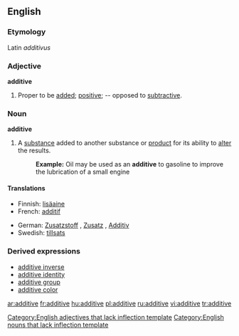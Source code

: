 ==English==

===Etymology===
Latin ''additivus''

===Adjective===
'''additive'''

# {{mathematics}} Proper to be [[add]]ed; [[positive]]; -- opposed to [[subtractive]].

===Noun===
'''additive'''

# A [[substance]] added to another substance or [[product]] for its ability to [[alter]] the results.
#:'''Example:''' Oil may be used as an '''additive''' to gasoline to improve the lubrication of a small engine

====Translations====
{{top}}
*Finnish: [[lisäaine]]
*French: [[additif]]
{{mid}}
*German: [[Zusatzstoff]] {{m}}, [[Zusatz]] {{m}}, [[Additiv]] {{n}}
*Swedish: [[tillsats]] {{c}}
{{bottom}}

===Derived expressions===
{{rfc-header|Derived expressions}}
*[[additive inverse]]
*[[additive identity]]
*[[additive group]]
*[[additive color]]

[[Category:English adjectives that lack inflection template]]
[[Category:English nouns that lack inflection template]]

[[ar:additive]]
[[fr:additive]]
[[hu:additive]]
[[pl:additive]]
[[ru:additive]]
[[vi:additive]]
[[tr:additive]]